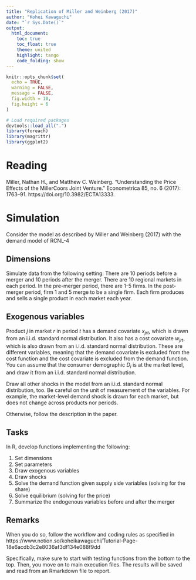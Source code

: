```yaml
---
title: "Replication of Miller and Weinberg (2017)"
author: "Kohei Kawaguchi"
date: "`r Sys.Date()`"
output: 
  html_document:
    toc: true
    toc_float: true
    theme: united
    highlight: tango
    code_folding: show
---
```


```r
knitr::opts_chunk$set(
  echo = TRUE, 
  warning = FALSE, 
  message = FALSE,
  fig.width = 10, 
  fig.height = 6
)

# Load required packages
devtools::load_all(".")
library(foreach)
library(magrittr)
library(ggplot2)
```

# Reading

Miller, Nathan H., and Matthew C. Weinberg. "Understanding the Price Effects of the MillerCoors Joint Venture." Econometrica 85, no. 6 (2017): 1763–91. https://doi.org/10.3982/ECTA13333.


# Simulation

Consider the model as described by Miller and Weinberg (2017) with the demand model of RCNL-4

## Dimensions

Simulate data from the following setting: There are 10 periods before a merger and 10 periods after the merger. There are 10 regional markets in each period. In the pre-merger period, there are 1-5 firms. In the post-merger period, firm 1 and 5 merge to be a single firm. Each firm produces and sells a single product in each market each year.

## Exogenous variables

Product $j$ in market $r$ in period $t$ has a demand covariate $x_{jrt}$, which is drawn from an i.i.d. standard normal distribution. It also has a cost covariate $w_{jrt}$, which is also drawn from an i.i.d. standard normal distribution. These are different variables, meaning that the demand covariate is excluded from the cost function and the cost covariate is excluded from the demand function. You can assume that the consumer demographic $D_i$ is at the market level, and draw it from an i.i.d. standard normal distribution.

Draw all other shocks in the model from an i.i.d. standard normal distribution, too. Be careful on the unit of measurement of the variables. For example, the market-level demand shock is drawn for each market, but does not change across products nor periods.

Otherwise, follow the description in the paper.

## Tasks

In R, develop functions implementing the following:

1. Set dimensions
2. Set parameters
3. Draw exogenous variables
4. Draw shocks
5. Solve the demand function given supply side variables (solving for the share)
6. Solve equilibrium (solving for the price)
7. Summarize the endogenous variables before and after the merger

## Remarks

When you do so, follow the workflow and coding rules as specified in https://www.notion.so/koheikawaguchi/Tutorial-Page-18e6acdb3c2e8036af3df134e088f9dd

Specifically, make sure to start with testing functions from the bottom to the top. Then, you move on to main execution files. The results will be saved and read from an Rmarkdown file to report.

